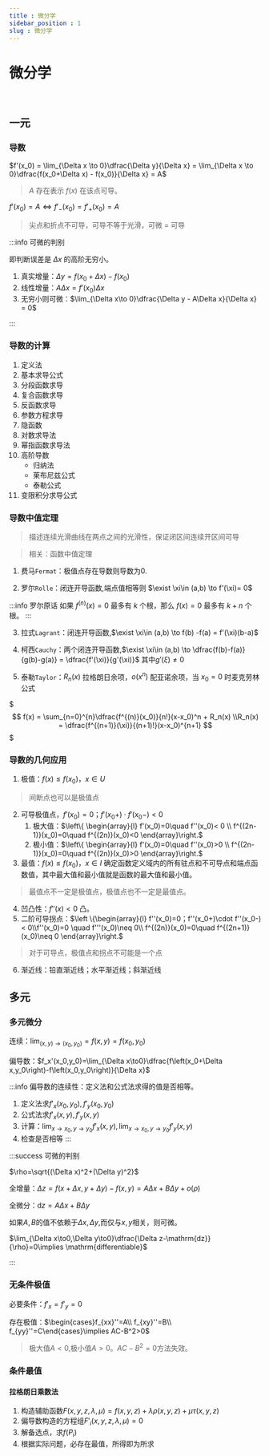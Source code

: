 ```yaml
---
title : 微分学
sidebar_position : 1
slug : 微分学
---
```



# 微分学
‍

## 一元

### 导数

$f'(x_0) = \lim_{\Delta x \to 0}\dfrac{\Delta y}{\Delta x} = \lim_{\Delta x \to 0}\dfrac{f(x_0+\Delta x) - f(x_0)}{\Delta x} = A$

> $A$ 存在表示 $f(x)$ 在该点可导。


$f'(x_0) = A \Longleftrightarrow f'_-(x_0) = f'_+(x_0) = A$

> 尖点和折点不可导，可导不等于光滑，可微 = 可导

:::info 可微的判别

即判断误差是 $\Delta x$ 的高阶无穷小。

1. 真实增量：$\Delta y = f(x_0 + \Delta x) -f(x_0)$
2. 线性增量：$A\Delta x = f'(x_0)\Delta x$
3. 无穷小则可微：$\lim_{\Delta x\to 0}\dfrac{\Delta y - A\Delta x}{\Delta x} = 0$

:::

### 导数的计算

1. 定义法
2. 基本求导公式
3. 分段函数求导
4. 复合函数求导
5. 反函数求导
6. 参数方程求导
7. 隐函数
8. 对数求导法
9. 幂指函数求导法
10. 高阶导数
    - 归纳法
    - 莱布尼兹公式
    - 泰勒公式
11. 变限积分求导公式


### 导数中值定理

> 描述连续光滑曲线在两点之间的光滑性，保证闭区间连续开区间可导

> 相关：函数中值定理


1. 费马`Fermat`：极值点存在导数则导数为0.

2. 罗尔`Rolle`：闭连开导函数,端点值相等则 $\exist \xi\in (a,b) \to f'(\xi)= 0$


:::info 罗尔原话
如果 $f^{(n)}(x) = 0$ 最多有 $k$ 个根，那么 $f(x)=0$ 最多有 $k+n$ 个根。
:::

3. 拉式`Lagrant`：闭连开导函数,$\exist \xi\in (a,b) \to f(b) -f(a) = f'(\xi)(b-a)$

4. 柯西`Cauchy`：两个闭连开导函数,$\exist \xi\in (a,b) \to \dfrac{f(b)-f(a)}{g(b)-g(a)} = \dfrac{f'(\xi)}{g'(\xi)}$ 其中$g'(\xi) \ne 0$

5. 泰勒`Taylor`：$R_n(x)$ 拉格朗日余项，$o(x^n)$ 配亚诺余项，当 $x_0 = 0$ 时麦克劳林公式

$$$
f(x) = \sum_{n=0}^{n}\dfrac{f^{(n)}(x_0)}{n!}(x-x_0)^n + R_n(x) \\R_n(x) = \dfrac{f^{(n+1)}(\xi)}{(n+1)!}(x-x_0)^{n+1}
$$$

### 导数的几何应用

1. 极值：$f(x)\le f(x_0)，x\in U$
> 间断点也可以是极值点

2. 可导极值点，$f'(x_0)=0$；$f'(x_0+)\cdot f'(x_0-)<0$
    1. 极大值：$\left\{ \begin{array}{l} f'(x_0)=0\quad f''(x_0)< 0 \\ f^{(2n-1)}(x_0)=0\quad f^{(2n)}(x_0)<0 \end{array}\right.$
    2. 极小值：$\left\{ \begin{array}{l} f'(x_0)=0\quad f''(x_0)>0 \\ f^{(2n-1)}(x_0)=0\quad f^{(2n)}(x_0)>0 \end{array}\right.$
3. 最值：$f(x)\le f(x_0)，x\in I$ 确定函数定义域内的所有驻点和不可导点和端点函数值，其中最大值和最小值就是函数的最大值和最小值。
> 最值点不一定是极值点，极值点也不一定是最值点。
4. 凹凸性：$f''(x)< 0$ 凸。
5. 二阶可导拐点：$\left \{\begin{array}{l} f''(x_0)=0；f''(x_0+)\cdot f''(x_0-)< 0\\f''(x_0)=0 \quad f'''(x_0)\neq 0\\ f^{(2n)}(x_0)=0\quad f^{(2n+1)}(x_0)\neq 0 \end{array}\right.$
> 对于可导点，极值点和拐点不可能是一个点
6. 渐近线：铅直渐近线；水平渐近线；斜渐近线


## 多元

### 多元微分

连续：$\lim_{\left(x,y\right)\to\left(x_0,y_0\right)}=f\left(x,y\right)=f\left(x_0,y_0\right)$

偏导数：$f_x'(x_0,y_0)=\lim_{\Delta x\to0}\dfrac{f\left(x_0+\Delta x,y_0\right)-f\left(x_0,y_0\right)}{\Delta x}$

:::info 偏导数的连续性：定义法和公式法求得的值是否相等。

1. 定义法求$f'_x(x_0,y_0),f'_y(x_0,y_0)$
2. 公式法求$f'_x(x,y),f'_y(x,y)$
3. 计算：$\lim_{x\to x_0,y\to y_0} f'_x(x,y),\lim_{x\to x_0,y\to y_0} f'_y(x,y)$
4. 检查是否相等
:::

:::success 可微的判别

$\rho=\sqrt{(\Delta x)^2+(\Delta y)^2}$

全增量：$\Delta z=f(x+\Delta x,y+\Delta y)-f(x,y)=A\Delta x+B\Delta y + o(\rho)$

全微分：$\mathrm{d}z=A\Delta x+B\Delta y$

如果$A,B$的值不依赖于$\Delta x,\Delta y$,而仅与$x,y$相关，则可微。

$\lim_{\Delta x\to0,\Delta y\to0}\dfrac{\Delta z-\mathrm{dz}}{\rho}=0\implies \mathrm{differentiable}$

:::


### 无条件极值

必要条件：$f'_x=f'_y=0$

存在极值：$\begin{cases}f_{xx}''=A\\ f_{xy}''=B\\ f_{yy}''=C\end{cases}\implies AC-B^2>0$

> 极大值$A< 0$,极小值$A>0$。$AC-B^2=0$方法失效。


### 条件最值

#### 拉格朗日乘数法

1. 构造辅助函数$F\left(x,y,z,\lambda,\mu\right)=f\left(x,y,z\right)+\lambda\rho\left(x,y,z\right)+\mu\tau\left(x,y,z\right)$
2. 偏导数构造的方程组$F'_i(x,y,z,\lambda,\mu)=0$
3. 解备选点，求$f(P_i)$
4. 根据实际问题，必存在最值，所得即为所求

‍
